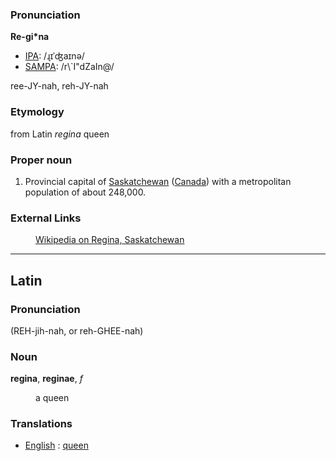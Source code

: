 ===Pronunciation===

'''Re-gi*na'''
*[[IPA]]: /ɻɪˈʤaɪnə/
*[[SAMPA]]: /r\`I"dZaIn@/
ree-JY-nah, reh-JY-nah

===Etymology===

from Latin ''regina'' queen

===Proper noun===
#Provincial capital of [[Saskatchewan]] ([[Canada]]) with a metropolitan population of about 248,000.

===External Links===

:[[wikipedia:en:Regina, Saskatchewan|Wikipedia on Regina, Saskatchewan]]
----
==Latin==
===Pronunciation===

(REH-jih-nah, or reh-GHEE-nah)
===Noun===
'''regina''', '''reginae''', ''f''

: a queen

===Translations===

*[[English]] : [[queen]]
